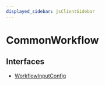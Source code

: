 ```yaml
---
displayed_sidebar: jsClientSidebar
---
```



# CommonWorkflow

## Interfaces

- [WorkflowInputConfig](../../CommonWorkflow/interfaces/internal.internal-1.WorkflowTypes.CommonWorkflow.WorkflowInputConfig.mdx)
